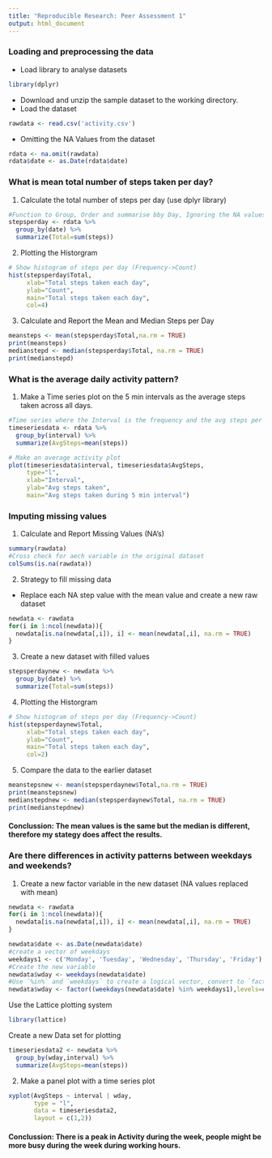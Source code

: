 ```yaml
---
title: "Reproducible Research: Peer Assessment 1"
output: html_document
---
```



### Loading and preprocessing the data

* Load library to analyse datasets
```r
library(dplyr)
```

* Download and unzip the sample dataset to the working directory.
* Load the dataset
```r
rawdata <- read.csv('activity.csv')
```
* Omitting the NA Values from the dataset
```r
rdata <- na.omit(rawdata)
rdata$date <- as.Date(rdata$date)
```

### What is mean total number of steps taken per day?

1. Calculate the total number of steps per day (use dplyr library)
```r
#Function to Group, Order and summarise bby Day, Ignoring the NA values
stepsperday <- rdata %>% 
  group_by(date) %>% 
  summarize(Total=sum(steps))
```
2. Plotting the Historgram

```r
# Show histogram of steps per day (Frequency->Count)
hist(stepsperday$Total, 
     xlab="Total steps taken each day", 
     ylab="Count", 
     main="Total steps taken each day",
     col=4)
```

3. Calculate and Report the Mean and Median Steps per Day
```r
meansteps <- mean(stepsperday$Total,na.rm = TRUE)
print(meansteps)
medianstepd <- median(stepsperday$Total, na.rm = TRUE)
print(medianstepd)
```

### What is the average daily activity pattern?

1. Make a Time series plot on the 5 min intervals as the average steps taken across all days.
```r
#Time series where the Interval is the frequency and the avg steps per interval for each day
timeseriesdata <- rdata %>%
  group_by(interval) %>%
  summarize(AvgSteps=mean(steps))

# Make an average activity plot
plot(timeseriesdata$interval, timeseriesdata$AvgSteps, 
     type="l",
     xlab="Interval",
     ylab="Avg steps taken",
     main="Avg steps taken during 5 min interval")

```

### Imputing missing values

1. Calculate and Report Missing Values (NA's)

```r
summary(rawdata)
#Cross check for aech variable in the original dataset
colSums(is.na(rawdata))
```
2. Strategy to fill missing data

* Replace each NA step value with the mean value and create a new raw dataset

```r
newdata <- rawdata
for(i in 1:ncol(newdata)){
  newdata[is.na(newdata[,i]), i] <- mean(newdata[,i], na.rm = TRUE)
}
```

3. Create a new dataset with filled values

```r
stepsperdaynew <- newdata %>% 
  group_by(date) %>% 
  summarize(Total=sum(steps))
```
4. Plotting the Historgram

```r
# Show histogram of steps per day (Frequency->Count)
hist(stepsperdaynew$Total, 
     xlab="Total steps taken each day", 
     ylab="Count", 
     main="Total steps taken each day",
     col=2)
```

5. Compare the data to the earlier dataset

```r
meanstepsnew <- mean(stepsperdaynew$Total,na.rm = TRUE)
print(meanstepsnew)
medianstepdnew <- median(stepsperdaynew$Total, na.rm = TRUE)
print(medianstepdnew)
```

#### Conclussion: The mean values is the same but the median is different, therefore my stategy does affect the results.

### Are there differences in activity patterns between weekdays and weekends?

1. Create a new factor variable in the new dataset (NA values replaced with mean)

```r
newdata <- rawdata
for(i in 1:ncol(newdata)){
  newdata[is.na(newdata[,i]), i] <- mean(newdata[,i], na.rm = TRUE)
}

newdata$date <- as.Date(newdata$date)
#create a vector of weekdays
weekdays1 <- c('Monday', 'Tuesday', 'Wednesday', 'Thursday', 'Friday')
#Create the new variable
newdata$wday <- weekdays(newdata$date)
#Use `%in%` and `weekdays` to create a logical vector, convert to `factor` and specify the `levels/labels`
newdata$wday <- factor((weekdays(newdata$date) %in% weekdays1),levels=c(FALSE, TRUE), labels=c('weekend', 'weekday'))
```
Use the Lattice plotting system
```r
library(lattice)
```
Create a new Data set for plotting
```r
timeseriesdata2 <- newdata %>%
  group_by(wday,interval) %>%
  summarize(AvgSteps=mean(steps))
```

2. Make a panel plot with a time series plot

```r
xyplot(AvgSteps ~ interval | wday, 
       type = "l",
       data = timeseriesdata2, 
       layout = c(1,2))

```


#### Conclussion: There is a peak in Activity during the week, people might be more busy during the week during working hours.